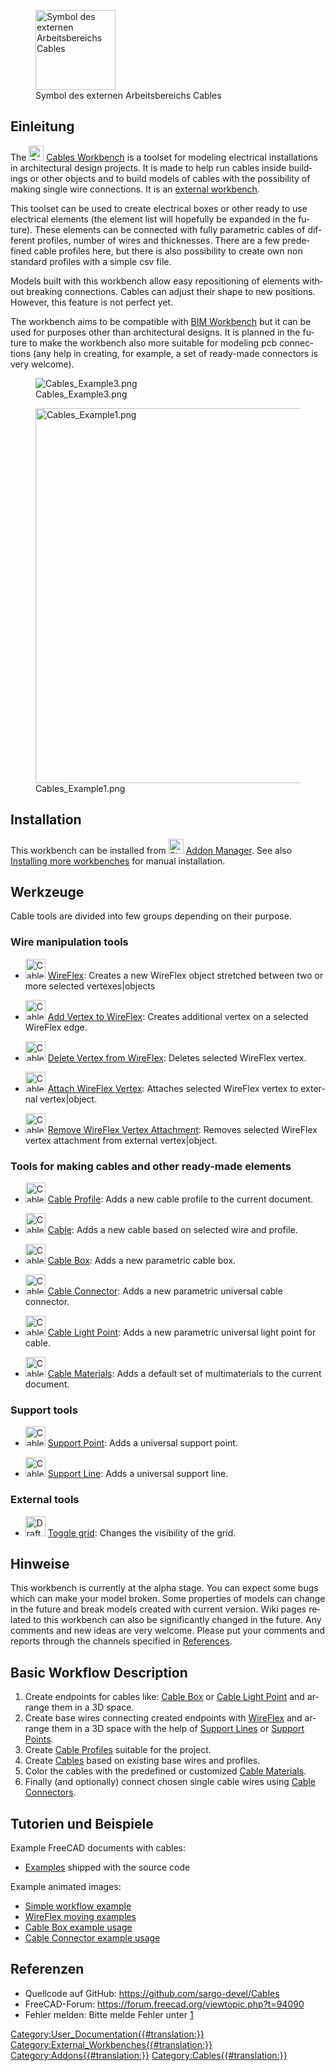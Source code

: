 <languages/>

[[Image:Cables_workbench_icon.svg|thumb|128px|Symbol des externen Arbeitsbereichs Cables]]

{{TOCright}}

<span id="Introduction"></span>
==Einleitung==

<div lang="en" dir="ltr" class="mw-content-ltr">
The [[Image:Cables_workbench_icon.svg|24px]] [[Cables_Workbench|Cables Workbench]] is a toolset for modeling electrical installations in architectural design projects. It is made to help run cables inside buildings or other objects and to build models of cables with the possibility of making single wire connections. It is an [[External workbenches|external workbench]].
</div>

<div lang="en" dir="ltr" class="mw-content-ltr">
This toolset can be used to create electrical boxes or other ready to use electrical elements (the element list will hopefully be expanded in the future). These elements can be connected with fully parametric cables of different profiles, number of wires and thicknesses. There are a few predefined cable profiles here, but there is also possibility to create own non standard profiles with a simple csv file.
</div>

<div lang="en" dir="ltr" class="mw-content-ltr">
Models built with this workbench allow easy repositioning of elements without breaking connections. Cables can adjust their shape to new positions. However, this feature is not perfect yet.
</div>

<div lang="en" dir="ltr" class="mw-content-ltr">
The workbench aims to be compatible with [[BIM_Workbench|BIM Workbench]] but it can be used for purposes other than architectural designs. It is planned in the future to make the workbench also more suitable for modeling pcb connections (any help in creating, for example, a set of ready-made connectors is very welcome).
</div>

[[File:Cables_Example3.png]]
<div lang="en" dir="ltr" class="mw-content-ltr">
{{Caption|Example of wall mounted boxes and cable<br/>Animated version [[Cables_Example1_Simple_workflow|here]]}}
</div>

[[File:Cables_Example1.png|600px]]
<div lang="en" dir="ltr" class="mw-content-ltr">
{{Caption|Example of three-core flat cable:<br/>Multimaterial cable shape and its base wire, profile and subwires.}}
</div>

==Installation==

<div lang="en" dir="ltr" class="mw-content-ltr">
This workbench can be installed from [[Image:Std_AddonMgr.svg|24px]] [[Std_AddonMgr|Addon Manager]]. See also [[Installing_more_workbenches|Installing more workbenches]] for manual installation.
</div>

<span id="Tools"></span>
==Werkzeuge==

<div lang="en" dir="ltr" class="mw-content-ltr">
Cable tools are divided into few groups depending on their purpose.
</div>

<div lang="en" dir="ltr" class="mw-content-ltr">
===Wire manipulation tools===
</div>

<div lang="en" dir="ltr" class="mw-content-ltr">
* [[Image:Cables_WireFlex.svg|32px]] [[Cables_WireFlex|WireFlex]]: Creates a new WireFlex object stretched between two or more selected vertexes|objects
</div>

<div lang="en" dir="ltr" class="mw-content-ltr">
* [[Image:Cables_AddVertex.svg|32px]] [[Cables_AddVertex|Add Vertex to WireFlex]]: Creates additional vertex on a selected WireFlex edge.
</div>

<div lang="en" dir="ltr" class="mw-content-ltr">
* [[Image:Cables_DelVertex.svg|32px]] [[Cables_DelVertex|Delete Vertex from WireFlex]]: Deletes selected WireFlex vertex.
</div>

<div lang="en" dir="ltr" class="mw-content-ltr">
* [[Image:Cables_AttachVertex.svg|32px]] [[Cables_AttachVertex|Attach WireFlex Vertex]]: Attaches selected WireFlex vertex to external vertex|object.
</div>

<div lang="en" dir="ltr" class="mw-content-ltr">
* [[Image:Cables_RemoveVertexAttachment.svg|32px]] [[Cables_RemoveVertexAttachment|Remove WireFlex Vertex Attachment]]: Removes selected WireFlex vertex attachment from external vertex|object.
</div>

<div lang="en" dir="ltr" class="mw-content-ltr">
===Tools for making cables and other ready-made elements===
</div>

<div lang="en" dir="ltr" class="mw-content-ltr">
* [[Image:Cables_Profile.svg|32px]] [[Cables_Profile|Cable Profile]]: Adds a new cable profile to the current document.
</div>

<div lang="en" dir="ltr" class="mw-content-ltr">
* [[Image:Cables_Cable.svg|32px]] [[Cables_Cable|Cable]]: Adds a new cable based on selected wire and profile.
</div>

<div lang="en" dir="ltr" class="mw-content-ltr">
* [[Image:Cables_CableBox.svg|32px]] [[Cables_CableBox|Cable Box]]: Adds a new parametric cable box.
</div>

<div lang="en" dir="ltr" class="mw-content-ltr">
* [[Image:Cables_CableConnector.svg|32px]] [[Cables_CableConnector|Cable Connector]]: Adds a new parametric universal cable connector.
</div>

<div lang="en" dir="ltr" class="mw-content-ltr">
* [[Image:Cables_CableLightPoint.svg|32px]] [[Cables_CableLightPoint|Cable Light Point]]: Adds a new parametric universal light point for cable.
</div>

<div lang="en" dir="ltr" class="mw-content-ltr">
* [[Image:Cables_Material.svg|32px]] [[Cables_Material|Cable Materials]]: Adds a default set of multimaterials to the current document.
</div>

<div lang="en" dir="ltr" class="mw-content-ltr">
===Support tools===
</div>

<div lang="en" dir="ltr" class="mw-content-ltr">
* [[Image:Cables_SupportPoint.svg|32px]] [[Cables_SupportPoint|Support Point]]: Adds a universal support point.
</div>

<div lang="en" dir="ltr" class="mw-content-ltr">
* [[Image:Cables_SupportLine.svg|32px]] [[Cables_SupportLine|Support Line]]: Adds a universal support line.
</div>

<div lang="en" dir="ltr" class="mw-content-ltr">
=== External tools ===
</div>

<div lang="en" dir="ltr" class="mw-content-ltr">
* [[Image:Draft_ToggleGrid.svg|32px]] [[Draft_ToggleGrid|Toggle grid]]: Changes the visibility of the grid.
</div>

<span id="Notes"></span>
==Hinweise==

<div lang="en" dir="ltr" class="mw-content-ltr">
This workbench is currently at the alpha stage. You can expect some bugs which can make your model broken. Some properties of models can change in the future and break models created with current version. Wiki pages related to this workbench can also be significantly changed in the future. Any comments and new ideas are very welcome. Please put your comments and reports through the channels specified in [[#References|References]].
</div>

<div lang="en" dir="ltr" class="mw-content-ltr">
==Basic Workflow Description==
</div>

<div lang="en" dir="ltr" class="mw-content-ltr">
# Create endpoints for cables like: [[Cables_CableBox|Cable Box]] or [[Cables_CableLightPoint|Cable Light Point]] and arrange them in a 3D space.
# Create base wires connecting created endpoints with [[Cables_WireFlex|WireFlex]] and arrange them in a 3D space with the help of [[Cables_SupportLine|Support Lines]] or [[Cables_SupportPoint|Support Points]].
# Create [[Cables_Profile|Cable Profiles]] suitable for the project.
# Create [[Cables_Cable|Cables]] based on existing base wires and profiles.
# Color the cables with the predefined or customized [[Cables_Material|Cable Materials]].
# Finally (and optionally) connect chosen single cable wires using [[Cables_CableConnector|Cable Connectors]].
</div>

<span id="Tutorials_and_Examples"></span>
==Tutorien und Beispiele==

<div lang="en" dir="ltr" class="mw-content-ltr">
Example FreeCAD documents with cables:
* [https://github.com/sargo-devel/Cables/tree/master/examples Examples] shipped with the source code
</div>

<div lang="en" dir="ltr" class="mw-content-ltr">
Example animated images:
* [[Cables_Example1_Simple_workflow|Simple workflow example]]
* [[Cables_Example2_WireFlex|WireFlex moving examples]]
* [[Cables_Example3_CableBox|Cable Box example usage]]
* [[Cables_Example4_CableConnector|Cable Connector example usage]]
</div>

<span id="References"></span>
==Referenzen==

* Quellcode auf GitHub: https://github.com/sargo-devel/Cables
* FreeCAD-Forum: https://forum.freecad.org/viewtopic.php?t=94090
* Fehler melden: Bitte melde Fehler unter [https://github.com/sargo-devel/Cables/issues]


[[Category:User_Documentation{{#translation:}}]]
[[Category:External_Workbenches{{#translation:}}]]
[[Category:Addons{{#translation:}}]]
[[Category:Cables{{#translation:}}]]